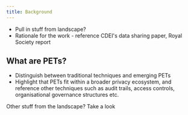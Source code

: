 ```yaml
---
title: Background
---
```



<CookieBanner />

- Pull in stuff from landscape?
- Rationale for the work - reference CDEI's data sharing paper, Royal Society report

## What are PETs?

- Distinguish between traditional techniques and emerging PETs
- Highlight that PETs fit within a broader privacy ecosystem, and reference other techniques such as audit trails, access controls, organisational governance structures etc.

Other stuff from the landscape? Take a look
